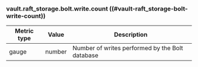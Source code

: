 ### vault.raft_storage.bolt.write.count ((#vault-raft_storage-bolt-write-count))

Metric type | Value   | Description
----------- | ------- | -----------
gauge       | number  | Number of writes performed by the Bolt database